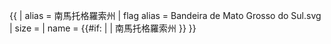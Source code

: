 {{ {{{1<noinclude>|country showdata</noinclude>}}}
| alias = 南馬托格羅索州
| flag alias = Bandeira de Mato Grosso do Sul.svg
| size = {{{size|}}}
| name = {{#if: {{{name|}}} | {{{name|}}} | 南馬托格羅索州 }}
}}<noinclude>
</noinclude>